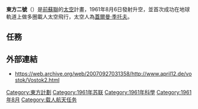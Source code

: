 {{expand|time=2018-06-01T06:45:56+00:00}}
{{unreferenced|time=2018-06-01T06:45:56+00:00}}
{{noteTA
|G1=Aero
}}
{{Infobox spaceflight
| name               = 東方二號
| insignia           = Vostok2patch.png
| crew_callsign      = Орёл
| crew_size          = 2
| launch_site        = [[拜科努爾航天發射場|拜科努爾航天發射場]]
| launch_date        = 1961年8月6日06:00 [[UTC|UTC]]
| landing_date       = 1961年8月7日07:18 UTC
| launch_mass        = {{convert|4731|kg|lb}}
| mission_duration   = 1日1時18分
| orbit_apoapsis     = 232[[公里|公里]]
| apsis              = 地
| orbit_reference    = [[地心轨道|地心轨道]]
| orbit_regime       = [[近地轨道|近地轨道]]
| orbit_periapsis    = 166公里
| orbit_inclination  = 64.8°
| orbit_period       = 88.4分鐘
| crew_photo         = 
| crew_photo_caption = 蓋爾曼·季托夫
| next_mission       = [[File:_Vostok3-4patch.png|35px]][[東方三號|東方三號]]
| programme          = [[東方計劃|東方計劃]]
| previous_mission   = [[東方一號|東方一號]]|
|}}

'''東方二號'''（{{lang-ru|Восток-2}}）是[[前蘇聯|前蘇聯]]的[[太空|太空]]計畫，1961年8月6日發射升空，並首次成功在地球軌道上做多圈載人太空飛行，太空人為[[蓋爾曼·季托夫|蓋爾曼·季托夫]]。

== 任務 ==

== 外部連結 ==
* https://web.archive.org/web/20070927031358/http://www.april12.de/vostok/Vostok2.html

{{Vostok Programme}}
{{Aero-stub}}
[[Category:東方計劃|Category:東方計劃]]
[[Category:1961年苏联|Category:1961年苏联]]
[[Category:1961年科學|Category:1961年科學]]
[[Category:1961年8月|Category:1961年8月]]
[[Category:载人航天任务|Category:载人航天任务]]
